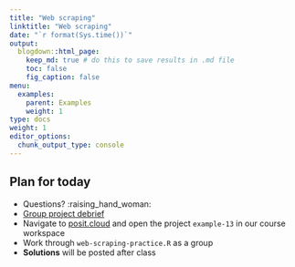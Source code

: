 ```yaml
---
title: "Web scraping"
linktitle: "Web scraping"
date: "`r format(Sys.time())`"
output:
  blogdown::html_page:
    keep_md: true # do this to save results in .md file
    toc: false
    fig_caption: false
menu:
  examples:
    parent: Examples
    weight: 1
type: docs
weight: 1
editor_options:
  chunk_output_type: console
---
```


## Plan for today
- Questions? :raising_hand_woman:
- [Group project debrief](/slides/13-slides.html#70)
- Navigate to [posit.cloud](http://posit.cloud) and open the project `example-13` in our course workspace
- Work through `web-scraping-practice.R` as a group
- **Solutions** will be posted after class
